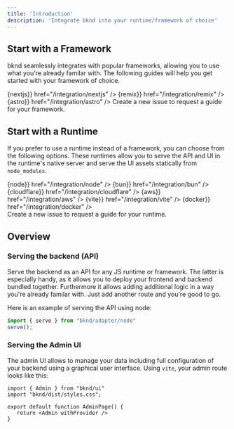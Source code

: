 ```yaml
---
title: 'Introduction'
description: 'Integrate bknd into your runtime/framework of choice'
---
```



## Start with a Framework
bknd seamlessly integrates with popular frameworks, allowing you to use what you're already familar with. The following guides will help you get started with your framework of choice.

<CardGroup cols={2}>
  <Card
    title="Next.js"
    icon={<div className="text-primary-light">{nextjs}</div>}
    href="/integration/nextjs"
  />
  <Card
    title="Remix"
    icon={<div className="text-primary-light">{remix}</div>}
    href="/integration/remix"
  />
   <Card
      title="Astro"
      icon={<div className="text-primary-light">{astro}</div>}
      href="/integration/astro"
   />
   <Card
      horizontal
      title="Yours missing?"
      href="https://github.com/bknd-io/bknd/issues/new"
   >
     Create a new issue to request a guide for your framework.
   </Card>
</CardGroup>

## Start with a Runtime
If you prefer to use a runtime instead of a framework, you can choose from the following options. These runtimes allow you to serve the API and UI in the runtime's native server and serve the UI assets statically from `node_modules`.

<CardGroup cols={2}>
   <Card
      title="Node"
      icon={<div className="text-primary-light">{node}</div>}
      href="/integration/node"
   />
   <Card
      title="Bun"
      icon={<div className="text-primary-light">{bun}</div>}
      href="/integration/bun"
   />
   <Card
      title="Cloudflare"
      icon={<div className="text-primary-light">{cloudflare}</div>}
      href="/integration/cloudflare"
   />
   <Card
      title="AWS Lambda"
      icon={<div className="text-primary-light">{aws}</div>}
      href="/integration/aws"
   />
   <Card
      title="Vite"
      icon={<div className="text-primary-light">{vite}</div>}
      href="/integration/vite"
   />
   <Card
      title="Docker"
      icon={<div className="text-primary-light">{docker}</div>}
      href="/integration/docker"
   />
   <div style={{ gridColumn: "span 2" }}>
      <Card 
         horizontal
         title="Yours missing?"
         href="https://github.com/bknd-io/bknd/issues/new"
      >
         Create a new issue to request a guide for your runtime.
      </Card>
   </div>
</CardGroup>

## Overview

### Serving the backend (API)
Serve the backend as an API for any JS runtime or framework. The latter is especially handy, as it allows you to deploy your frontend and backend bundled together. Furthermore it allows adding additional logic in a way you're already familar with. Just add another route and you're good to go.

Here is an example of serving the API using node:
```js index.js
import { serve } from "bknd/adapter/node"
serve();
```

### Serving the Admin UI
The admin UI allows to manage your data including full configuration of your backend using a graphical user interface. Using `vite`, your admin route looks like this:
```tsx admin.tsx
import { Admin } from "bknd/ui"
import "bknd/dist/styles.css";

export default function AdminPage() {
   return <Admin withProvider />
}
```